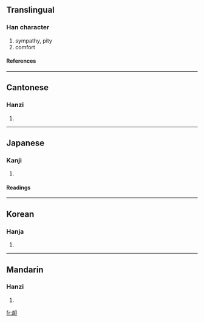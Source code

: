 {{see|恤}}

==Translingual==
===Han character===
{{Han char|rad=卩|as=06|sn=8|four=2712<sub>0</sub>|canj=竹廿尸中 (HTSL)}}
# sympathy, pity
# comfort
====References====
{{Han ref|kx=0159.250|dkj=02862|dj=0365.070|hdz=10314.050|uh=5379|ud=21369|bh=A8F9|bd=43257}}
----
==Cantonese==
===Hanzi===
{{yue-hanzi|jyut=|y=seut1}}
# {{defn|Cantonese}}
----
==Japanese==
===Kanji===
{{ja-kanji|grade=|rs=卩06}}
# {{defn|Japanese}} 
====Readings====
{{ja-readings|on=[[じゅつ]] (jutsu), [[しゅつ]] (shutsu), [[しゅち]] (shuchi), [[そつ]] (sotsu)|kun=[[うれえる]] (ureeru)}}
----
==Korean==
===Hanja===
{{ko-hanja|hangeul=휼|rv=hyul|mr=hyul}}
# {{defn|Korean}}
----
==Mandarin==
===Hanzi===
{{cmn-hanzi|pin=[[xù]] (xu4)|wg=hsü<sup>4</sup>}}
# {{defn|Mandarin}}

[[fr:卹]]